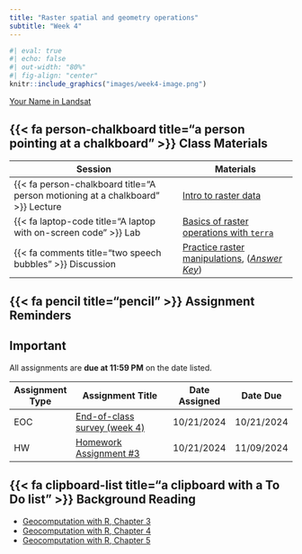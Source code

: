 ```yaml
---
title: "Raster spatial and geometry operations"
subtitle: "Week 4"
---
```


```r
#| eval: true
#| echo: false
#| out-width: "80%"
#| fig-align: "center"
knitr::include_graphics("images/week4-image.png")
```

::: {.gray-text .center-text}
[Your Name in Landsat](https://landsat.gsfc.nasa.gov/apps/YourNameInLandsat-main/index.html){target="_blank"}
:::

## {{< fa person-chalkboard title="a person pointing at a chalkboard" >}} Class Materials

| Session                                                                         | Materials                                             |
|---------------------------------------------------------------------------------|-------------------------------------------------------|
| {{< fa person-chalkboard title="A person motioning at a chalkboard" >}} Lecture | [Intro to raster data](https://docs.google.com/presentation/d/1pShiSbS6bCnyQ4PZp2H59dQohASq7ZnLkwmVGggv2Fw/present?usp=sharing){target="_blank"}                  |
| {{< fa laptop-code title="A laptop with on-screen code" >}} Lab                 | [Basics of raster operations with `terra`](labs/week4.qmd){target="_blank"}        |
| {{< fa comments title="two speech bubbles" >}} Discussion               | [Practice raster manipulations](discussions/week4-discussion.qmd){target="_blank"}, ([*Answer Key*](discussions/answer-keys/week4-discussion-answerKey.qmd){target="_blank"}) |

## {{< fa pencil title="pencil" >}} Assignment Reminders {#assignment-reminders}

:::{.callout-important icon=true}
## Important
All assignments are **due at 11:59 PM** on the date listed.
:::

| Assignment Type | Assignment Title                              | Date Assigned | Date Due   |
|-----------------|-----------------------------------------------|---------------|------------|
| EOC             | [End-of-class survey (week 4)](https://forms.gle/u43BYi3McB4nPxEp8){target="_blank"}              | 10/21/2024    | 10/21/2024 |
| HW              | [Homework Assignment #3](../assignments/HW3.qmd){target="_blank"} | 10/21/2024    | 11/09/2024 |


## {{< fa clipboard-list title="a clipboard with a To Do list" >}} Background Reading

- [Geocomputation with R, Chapter 3](https://r.geocompx.org/attr.html){target="_blank"}
- [Geocomputation with R, Chapter 4](https://r.geocompx.org/spatial-operations.html){target="_blank"}
- [Geocomputation with R, Chapter 5](https://r.geocompx.org/geometry-operations.html){target="_blank"}
